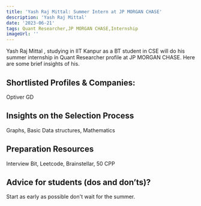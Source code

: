 ---
title: 'Yash Raj Mittal: Summer Intern at JP MORGAN CHASE'
description: 'Yash Raj Mittal'
date: '2023-06-21'
tags: Quant Researcher,JP MORGAN CHASE,Internship
imageUrl: ''
---

Yash Raj Mittal , studying in IIT Kanpur as a BT student in CSE will do
his summer internship in Quant Researcher profile at JP MORGAN CHASE. Here are some brief
insights of his.

## Shortlisted Profiles & Companies:
Optiver GD

## Insights on the Selection Process
Graphs, Basic Data structures, Mathematics 

##  Preparation Resources
Interview Bit, Leetcode, Brainstellar, 50 CPP

## Advice for students (dos and don’ts)? 
Start as early as possible don't wait for the summer.

